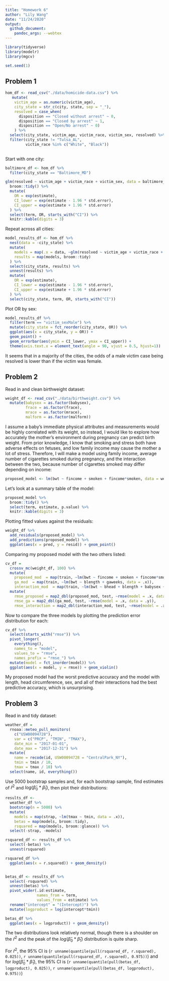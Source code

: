 ```yaml
---
title: "Homework 6"
author: "Lily Wang"
date: "11/24/2020"
output: 
  github_document:
    pandoc_args: --webtex
---
```


```r
library(tidyverse)
library(modelr)
library(mgcv)

set.seed(1)
```

## Problem 1

```r
hom_df <- read_csv("./data/homicide-data.csv") %>% 
   mutate(
    victim_age = as.numeric(victim_age),
    city_state = str_c(city, state, sep = "_"),
    resolved = case_when(
      disposition == "Closed without arrest" ~ 0,
      disposition == "Closed by arrest" ~ 1,
      disposition == "Open/No arrest" ~ 0)
    ) %>% 
  select(city_state, victim_age, victim_race, victim_sex, resolved) %>% 
  filter(city_state != "Tulsa_AL",
         victim_race %in% c("White", "Black"))
  
```

Start with one city: 

```r
baltimore_df <- hom_df %>% 
  filter(city_state == "Baltimore_MD")

glm(resolved ~ victim_age + victim_race + victim_sex, data = baltimore_df, family = binomial()) %>% 
  broom::tidy() %>% 
  mutate(
    OR = exp(estimate),
    CI_lower = exp(estimate - 1.96 * std.error),
    CI_upper = exp(estimate + 1.96 * std.error)
  ) %>% 
  select(term, OR, starts_with("CI")) %>% 
  knitr::kable(digits = 3)
```

Repeat across all cities:

```r
model_results_df <- hom_df %>% 
  nest(data = -city_state) %>% 
  mutate(
    models = map(.x = data, ~glm(resolved ~ victim_age + victim_race + victim_sex, data = .x, family = binomial())),
    results = map(models, broom::tidy)
  ) %>% 
  select(city_state, results) %>% 
  unnest(results) %>% 
  mutate(
    OR = exp(estimate),
    CI_lower = exp(estimate - 1.96 * std.error),
    CI_upper = exp(estimate + 1.96 * std.error)
  ) %>% 
  select(city_state, term, OR, starts_with("CI"))
```

Plot OR by sex:

```r
model_results_df %>% 
  filter(term == "victim_sexMale") %>% 
  mutate(city_state = fct_reorder(city_state, OR)) %>% 
  ggplot(aes(x = city_state, y = OR)) + 
  geom_point() +
  geom_errorbar(aes(ymin = CI_lower, ymax = CI_upper)) +
  theme(axis.text.x = element_text(angle = 90, vjust = 0.5, hjust=1))
```

It seems that in a majority of the cities, the odds of a male victim case being resolved is lower than if the victim was female.


## Problem 2

Read in and clean birthweight dataset:

```r
weight_df <- read_csv("./data/birthweight.csv") %>% 
  mutate(babysex = as.factor(babysex),
         frace = as.factor(frace),
         mrace = as.factor(mrace),
         malform = as.factor(malform))
```

I assume a baby's immediate physical attributes and measurements would be highly correlated with its weight, so instead, I would like to explore how accurately the mother's environment during pregnancy can predict birth weight. From prior knowledge, I know that smoking and stress both have adverse effects on fetuses, and low family income may cause the mother a lot of stress. Therefore, I will make a model using family income, average number of cigarettes smoked during pregnancy, and the interaction between the two, because number of cigarettes smoked may differ depending on income:

```r
proposed_model <- lm(bwt ~ fincome + smoken + fincome*smoken, data = weight_df)
```

Let's look at a summary table of the model:

```r
proposed_model %>% 
  broom::tidy() %>% 
  select(term, estimate, p.value) %>% 
  knitr::kable(digits = 3)
```

Plotting fitted values against the residuals:

```r
weight_df %>% 
  add_residuals(proposed_model) %>% 
  add_predictions(proposed_model) %>% 
  ggplot(aes(x = pred, y = resid)) + geom_point()
```

Comparing my proposed model with the two others listed:

```r
cv_df = 
  crossv_mc(weight_df, 100) %>% 
  mutate(
    proposed_mod  = map(train, ~lm(bwt ~ fincome + smoken + fincome*smoken, data = .x)),
    ga_mod  = map(train, ~lm(bwt ~ blength + gaweeks, data = .x)),
    interaction_mod  = map(train, ~lm(bwt ~ bhead + blength + babysex + bhead*blength + bhead*babysex + blength*babysex + bhead*blength*babysex, data = .x))) %>% 
  mutate(
    rmse_proposed = map2_dbl(proposed_mod, test, ~rmse(model = .x, data = .y)),
    rmse_ga = map2_dbl(ga_mod, test, ~rmse(model = .x, data = .y)),
    rmse_interaction = map2_dbl(interaction_mod, test, ~rmse(model = .x, data = .y)))
```

Now to compare the three models by plotting the prediction error distribution for each:

```r
cv_df %>% 
  select(starts_with("rmse")) %>% 
  pivot_longer(
    everything(),
    names_to = "model", 
    values_to = "rmse",
    names_prefix = "rmse_") %>% 
  mutate(model = fct_inorder(model)) %>% 
  ggplot(aes(x = model, y = rmse)) + geom_violin()
```

My proposed model had the worst predictive accuracy and the model with length, head circumference, sex, and all of their interactions had the best predictive accuracy, which is unsurprising. 

## Problem 3

Read in and tidy dataset:

```r
weather_df = 
  rnoaa::meteo_pull_monitors(
    c("USW00094728"),
    var = c("PRCP", "TMIN", "TMAX"), 
    date_min = "2017-01-01",
    date_max = "2017-12-31") %>%
  mutate(
    name = recode(id, USW00094728 = "CentralPark_NY"),
    tmin = tmin / 10,
    tmax = tmax / 10) %>%
  select(name, id, everything())
```

Use 5000 bootstrap samples and, for each bootstrap sample, find estimates of $\hat{r}^2$ and $log(\hat\beta_0 * \hat\beta_1)$, then plot their distributions:

```r
results_df <-
  weather_df %>% 
  bootstrap(n = 5000) %>% 
  mutate(
    models = map(strap, ~lm(tmax ~ tmin, data = .x)),
    betas = map(models, broom::tidy),
    rsquared = map(models, broom::glance)) %>%  
  select(-strap, -models)

rsquared_df <- results_df %>% 
  select(-betas) %>% 
  unnest(rsquared)

rsquared_df %>%
  ggplot(aes(x = r.squared)) + geom_density()


betas_df <- results_df %>% 
  select(-rsquared) %>% 
  unnest(betas) %>% 
  pivot_wider(.id:estimate,
              names_from = term,
              values_from = estimate) %>% 
  rename("intercept" = "(Intercept)") %>% 
  mutate(logproduct = log(intercept*tmin))

betas_df %>% 
  ggplot(aes(x = logproduct)) + geom_density()

```

The two distributions look relatively normal, though there is a shoulder on the $\hat r^2$ and the peak of the $log(\hat\beta_0 * \hat\beta_1)$ distribution is quite sharp.

For $\hat{r}^2$, the 95% CI is (`r unname(quantile(pull(rsquared_df, r.squared), 0.025))`, `r unname(quantile(pull(rsquared_df, r.squared), 0.975))`) and for $log(\hat\beta_0 * \hat\beta_1)$, the 95% CI is (`r unname(quantile(pull(betas_df, logproduct), 0.025))`, `r unname(quantile(pull(betas_df, logproduct), 0.975))`)